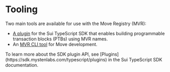 
<Beta/>

# Tooling

Two main tools are available for use with the Move Registry (MVR):

- [A plugin](./tooling/typescript-sdk.mdx) for the Sui TypeScript SDK that enables building programmable transaction blocks (PTBs) using MVR names.
- An [MVR CLI tool](./tooling/mvr-cli.mdx) for Move development.

<Callout type="info" emoji="">
To learn more about the SDK plugin API, see [Plugins](https://sdk.mystenlabs.com/typescript/plugins) in the Sui TypeScript SDK documentation.
</Callout>